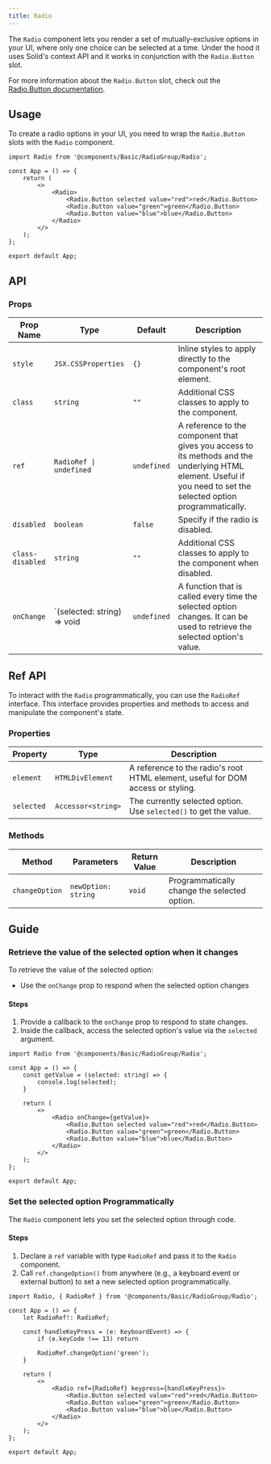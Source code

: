 ```yaml
---
title: Radio
---
```


The `Radio` component lets you render a set of mutually-exclusive options in your UI, where only one choice can be selected at a time.
Under the hood it uses Solid's context API and it works in conjunction with the `Radio.Button` slot.

For more information about the `Radio.Button` slot, check out the [Radio.Button documentation](/components/basic/radio-button).

## Usage

To create a radio options in your UI, you need to wrap the `Radio.Button` slots with the `Radio` component. 

```tsx
import Radio from '@components/Basic/RadioGroup/Radio';

const App = () => {
    return (
        <>
            <Radio>
                <Radio.Button selected value="red">red</Radio.Button>
                <Radio.Button value="green">green</Radio.Button>
                <Radio.Button value="blue">blue</Radio.Button>
            </Radio>
        </>
    );
};

export default App;
```

## API

### Props

| Prop Name  | Type                                   | Default     | Description                                                                                                                                                                                  |
| ---------- | -------------------------------------- | ----------- | -------------------------------------------------------------------------------------------------------------------------------------------------------------------------------------------- |
| `style`    | `JSX.CSSProperties`                    | `{}`        | Inline styles to apply directly to the component's root element.                                                                                                                             |
| `class`    | `string`                               | `""`        | Additional CSS classes to apply to the component.                                                                                                                                             |
| `ref`      | `RadioRef \| undefined`           | `undefined` | A reference to the component that gives you access to its methods and the underlying HTML element. Useful if you need to set the selected option programmatically.                                                             |
| `disabled` | `boolean`                              | `false`     | Specify if the radio is disabled.                                                                                                                                                            |
| `class-disabled` | `string`                         | `""`        | Additional CSS classes to apply to the component when disabled.                                                                                                                              |
| `onChange` | `(selected: string) => void            | `undefined` | A function that is called every time the selected option changes. It can be used to retrieve the selected option's value. |

## Ref API

To interact with the `Radio` programmatically, you can use the `RadioRef` interface. This interface provides properties and methods to access and manipulate the component's state.

### Properties

| Property   | Type                | Description                                                                 |
|------------|---------------------|-----------------------------------------------------------------------------|
| `element`  | `HTMLDivElement`    | A reference to the radio's root HTML element, useful for DOM access or styling. |
| `selected` | `Accessor<string>`  | The currently selected option. Use `selected()` to get the value.            |

### Methods

| Method         | Parameters         | Return Value | Description                                      |
|----------------|-------------------|--------------|--------------------------------------------------|
| `changeOption` | `newOption: string`| `void`       | Programmatically change the selected option.      |

## Guide

### Retrieve the value of the selected option when it changes

To retrieve the value of the selected option:

- Use the `onChange` prop to respond when the selected option changes

#### Steps 

1. Provide a callback to the `onChange` prop to respond to state changes.
2. Inside the callback, access the selected option's value via the `selected` argument.

```tsx
import Radio from '@components/Basic/RadioGroup/Radio';

const App = () => {
    const getValue = (selected: string) => {
        console.log(selected);
    }
    
    return (
        <>
            <Radio onChange={getValue}>
                <Radio.Button selected value="red">red</Radio.Button>
                <Radio.Button value="green">green</Radio.Button>
                <Radio.Button value="blue">blue</Radio.Button>
            </Radio>
        </>
    );
};

export default App;
```

### Set the selected option Programmatically 

The `Radio` component lets you set the selected option through code.

#### Steps

1. Declare a `ref` variable with type `RadioRef` and pass it to the `Radio` component.
2. Call `ref.changeOption()` from anywhere (e.g., a keyboard event or external button) to set a new selected option programmatically.

```tsx
import Radio, { RadioRef } from '@components/Basic/RadioGroup/Radio';

const App = () => {
    let RadioRef!: RadioRef;

    const handleKeyPress = (e: KeyboardEvent) => {
        if (e.keyCode !== 13) return
        
        RadioRef.changeOption('green');
    }
    
    return (
        <>
            <Radio ref={RadioRef} keypress={handleKeyPress}>
                <Radio.Button selected value="red">red</Radio.Button>
                <Radio.Button value="green">green</Radio.Button>
                <Radio.Button value="blue">blue</Radio.Button>
            </Radio>
        </>
    );
};

export default App;
```
